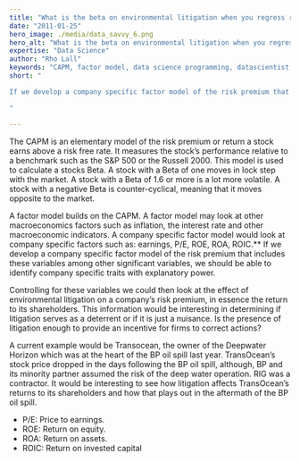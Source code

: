 ```yaml
---
title: "What is the beta on environmental litigation when you regress risk premium on company metrics?"
date: "2011-01-25"
hero_image: ./media/data_savvy_6.png
hero_alt: "What is the beta on environmental litigation when you regress risk premium on company metrics?"
expertise: "Data Science"
author: "Rho Lall"
keywords: "CAPM, factor model, data science programming, datascientist, job of datascientist, job of data scientist, data driven insights, data driven storytelling, data driven solutions"
short: "

If we develop a company specific factor model of the risk premium that includes these variables among other significant variables, we should be able to identify company specific traits with explanatory power.

"

---
```


The CAPM is an elementary model of the risk premium or return a stock earns above a risk free rate. It measures the stock’s performance relative to a benchmark such as the S&amp;P 500 or the Russell 2000. This model is used to calculate a stocks Beta. A stock with a Beta of one moves in lock step with the market. A stock with a Beta of 1.6 or more is a lot more volatile. A stock with a negative Beta is counter-cyclical, meaning that it moves opposite to the market.

A factor model builds on the CAPM. A factor model may look at other macroeconomics factors such as inflation, the interest rate and other macroeconomic indicators. A company specific factor model would look at company specific factors such as: earnings, P/E, ROE, ROA, ROIC.** If we develop a company specific factor model of the risk premium that includes these variables among other significant variables, we should be able to identify company specific traits with explanatory power.

Controlling for these variables we could then look at the effect of environmental litigation on a company’s risk premium, in essence the return to its shareholders. This information would be interesting in determining if litigation serves as a deterrent or if it is just a nuisance. Is the presence of litigation enough to provide an incentive for firms to correct actions?

A current example would be Transocean, the owner of the Deepwater Horizon which was at the heart of the BP oil spill last year. TransOcean’s stock price dropped in the days following the BP oil spill, although, BP and its minority partner assumed the risk of the deep water operation. RIG was a contractor. It would be interesting to see how litigation affects TransOcean’s returns to its shareholders and how that plays out in the aftermath of the BP oil spill.

- P/E: Price to earnings.
- ROE: Return on equity.
- ROA: Return on assets.
- ROIC: Return on invested capital